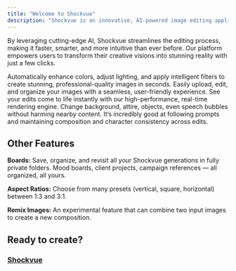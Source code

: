 ```yaml
---
title: "Welcome to Shockvue"
description: "Shockvue is an innovative, AI-powered image editing application designed for creators, marketers, and anyone in need of high-quality visual content."
---
```


By leveraging cutting-edge AI, Shockvue streamlines the editing process, making it faster, smarter, and more intuitive than ever before. Our platform empowers users to transform their creative visions into stunning reality with just a few clicks.

<Card title="AI-Powered Image Editing" icon="sparkles" img="/images/toyota.jpg">
  Automatically enhance colors, adjust lighting, and apply intelligent filters to create stunning, professional-quality images in seconds.
</Card>

<Card title="Canvas" icon="diagram-lean-canvas" img="/images/fruit-juice.jpg">
  Easily upload, edit, and organize your images with a seamless, user-friendly experience. See your edits come to life instantly with our high-performance, real-time rendering engine.
</Card>

<Card title="Natural‑language editing" icon="microchip-ai" img="/images/bag.jpg">
  Change background, attire, objects, even speech bubbles without harming nearby content. It’s incredibly good at following prompts and maintaining composition and character consistency across edits.
</Card>

## **Other Features**

**Boards:** Save, organize, and revisit all your Shockvue generations in fully private folders. Mood boards, client projects, campaign references — all organized, all yours.

**Aspect Ratios:** Choose from many presets (vertical, square, horizontal) between 1:3 and 3:1.

**Remix Images:** An experimental feature that can combine two input images to create a new composition.

## **Ready to create?**

### [Shockvue](https://shockvueapp.com/)